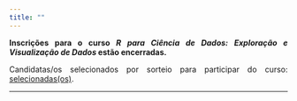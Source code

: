 ```yaml
---
title: ""
---
```


<div style="text-align:justify">

**Inscrições para o curso _R para Ciência de Dados: Exploração e Visualização de Dados_ estão encerradas.**

Candidatas/os selecionados por sorteio para participar do curso: [selecionadas(os)](cursos/outubro-2023/contemplados.xlsx).

</div>

---
